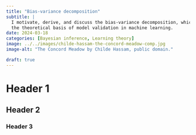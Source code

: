 ```yaml
---
title: "Bias-variance decomposition"
subtitle: |
  I motivate, derive, and discuss the bias-variance decomposition, which forms
  the theoretical basis of model validation in machine learning.
date: 2024-03-18
categories: [Bayesian inference, Learning theory]
image: ../../images/childe-hassam-the-concord-meadow-comp.jpg
image-alt: "The Concord Meadow by Childe Hassam, public domain."

draft: true
---
```


# Header 1

## Header 2

### Header 3
